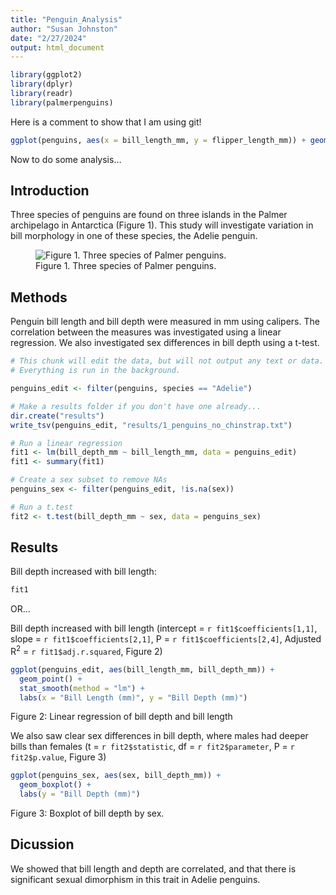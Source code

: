 ```yaml
---
title: "Penguin_Analysis"
author: "Susan Johnston"
date: "2/27/2024"
output: html_document
---
```

```r
library(ggplot2) 
library(dplyr)
library(readr)
library(palmerpenguins)
```

Here is a comment to show that I am using git!

```r
ggplot(penguins, aes(x = bill_length_mm, y = flipper_length_mm)) + geom_point()
```

Now to do some analysis...

## Introduction

Three species of penguins are found on three islands in the Palmer archipelago in Antarctica (Figure 1). This study will investigate variation in bill morphology in one of these species, the Adelie penguin.


![Figure 1. Three species of Palmer penguins.](images/Penguins.png)

## Methods

Penguin bill length and bill depth were measured in mm using calipers. The correlation between the measures was investigated using a linear regression. We also investigated sex differences in bill depth using a t-test.

```r

# This chunk will edit the data, but will not output any text or data.
# Everything is run in the background.

penguins_edit <- filter(penguins, species == "Adelie")

# Make a results folder if you don't have one already...
dir.create("results")
write_tsv(penguins_edit, "results/1_penguins_no_chinstrap.txt")

# Run a linear regression
fit1 <- lm(bill_depth_mm ~ bill_length_mm, data = penguins_edit)
fit1 <- summary(fit1)

# Create a sex subset to remove NAs
penguins_sex <- filter(penguins_edit, !is.na(sex))

# Run a t.test  
fit2 <- t.test(bill_depth_mm ~ sex, data = penguins_sex)

```

## Results

Bill depth increased with bill length:
```r
fit1

```
OR...

Bill depth increased with bill length (intercept = `r fit1$coefficients[1,1]`, slope = `r fit1$coefficients[2,1]`, P = `r fit1$coefficients[2,4]`, Adjusted R^2^ = `r fit1$adj.r.squared`, Figure 2)


```r
ggplot(penguins_edit, aes(bill_length_mm, bill_depth_mm)) +
  geom_point() +
  stat_smooth(method = "lm") +
  labs(x = "Bill Length (mm)", y = "Bill Depth (mm)")
```

Figure 2: Linear regression of bill depth and bill length


We also saw clear sex differences in bill depth, where males had deeper bills than females (t = `r fit2$statistic`, df = `r fit2$parameter`, P = `r fit2$p.value`, Figure 3)


```r

ggplot(penguins_sex, aes(sex, bill_depth_mm)) +
  geom_boxplot() +
  labs(y = "Bill Depth (mm)")
```

Figure 3: Boxplot of bill depth by sex.


## Dicussion

We showed that bill length and depth are correlated, and that there is significant sexual dimorphism in this trait in Adelie penguins.
